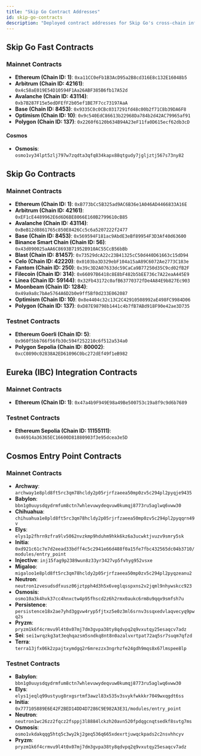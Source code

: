 ```yaml
---
title: "Skip Go Contract Addresses"
id: skip-go-contracts
description: "Deployed contract addresses for Skip Go's cross-chain infrastructure across various blockchain networks."
---
```


## Skip Go Fast Contracts

### Mainnet Contracts

- **Ethereum (Chain ID: 1)**: `0xa11CC0eFb1B3AcD95a2B8cd316E8c132E16048b5`
- **Arbitrum (Chain ID: 42161)**: `0x4c58aE019E54D10594F1Aa26ABF385B6fb17A52d`
- **Avalanche (Chain ID: 43114)**: `0xb7B287F15e5edDFEfF2b05ef1BE7F7cc73197AaA`
- **Base (Chain ID: 8453)**: `0x9335C0c0CBc0317291fd48c00b2f71C8b39DA6F8`
- **Optimism (Chain ID: 10)**: `0x9c540EdC86613b22968Da784b2d42AC79965af91`
- **Polygon (Chain ID: 137)**: `0x2260f6120b634B94A23eF11fa0D615ecf62db3cD`

#### Cosmos
- **Osmosis**: `osmo1vy34lpt5zlj797w7zqdta3qfq834kapx88qtgudy7jgljztj567s73ny82`

## Skip Go Contracts

### Mainnet Contracts 

- **Ethereum (Chain ID: 1)**: `0xB773bCc5B325ad9AC6B36e1A046AD4466833A16E`
- **Arbitrum (Chain ID: 42161)**: `0xEF1cE4489962E6d6D6BE8066E160B2799610cB85`
- **Avalanche (Chain ID: 43114)**: `0xBeB12d8861765c850E8426Cc5c6a5207222f2477`
- **Base (Chain ID: 8453)**: `0x569594F181ac9AbdE3eBf89954F3D3Af40d63600`
- **Binance Smart Chain (Chain ID: 56)**: `0x43d090025aAA6C8693B71952B910AC55CcB56bBb`
- **Blast (Chain ID: 81457)**: `0x73529dcA22c23B41325cC50d440D61663c15dD94`
- **Celo (Chain ID: 42220)**: `0x0103ba3D329ebF104a15aA89C6072Ae2773C183e`
- **Fantom (Chain ID: 250)**: `0x39c3D2A07633dc59CaCa9B77250d35C9cd02fB2F`
- **Filecoin (Chain ID: 314)**: `0x66097B6418c8E8bF482b5bEE736c7A22eaA445E9`
- **Linea (Chain ID: 59144)**: `0x32Fb43172c0afB63770372fDe4A84E9b827Ec903`
- **Moonbeam (Chain ID: 1284)**: `0x49a9a8c7bAe5764A6D2b0e9ff5Bf0d233E062087`
- **Optimism (Chain ID: 10)**: `0x8e4404c32c13C2C42910508992aE498FC9984D06`
- **Polygon (Chain ID: 137)**: `0xD87E98798b1441c4b7fB7ABd918F90e42ae3D735`

### Testnet Contracts

- **Ethereum Goerli (Chain ID: 5)**: `0x960f5bb766f56fb30c594f252210c6f512a534a0`
- **Polygon Sepolia (Chain ID: 80002)**: `0xcC0890c02838A2ED61096C0bc272dEf49f1eB982`

## Eureka (IBC) Integration Contracts

### Mainnet Contracts

- **Ethereum (Chain ID: 1)**: `0x47a4b9F949E98a49Be500753c19a8f9c9d6b7689`

### Testnet Contracts

- **Ethereum Sepolia (Chain ID: 11155111)**: `0x46914a36365EC16600D81880903f3e95dcea3e5D`

## Cosmos Entry Point Contracts

### Mainnet Contracts

- **Archway**: `archway1e8pld8ft5rc3qm78hcldy2p05rjrfzaeea50mp0zv5c294pl2pyqje9435`
- **Babylon**: `bbn1g0uuysdqydrmfum8ctn7whlevuwydeqvuw0kumqj8773ru5aglwq6vww30`
- **Chihuahua**: `chihuahua1e8pld8ft5rc3qm78hcldy2p05rjrfzaeea50mp0zv5c294pl2pyqqrn49v`
- **Elys**: `elys1p2fhrn9zfra9lv5062nvzkmp9hduhm9hkk6kz6a3ucwktjvuzv9smry5sk`
- **Initia**: `0xd921c61c7e7d2eead33bdff4c5c2941e66d488f0a15fe7fbc432565dc04b3710/modules/entry_point`
- **Injective**: `inj15fag9p2389wun8z33yr3427vp5fvhyg952vsxe`
- **Migaloo**: `migaloo1e8pld8ft5rc3qm78hcldy2p05rjrfzaeea50mp0zv5c294pl2pyqzeanu2`
- **Neutron**: `neutron1zvesudsdfxusz06jztpph4d3h5x6veglqsspxns2v2jqml9nhywskcc923`
- **Osmosis**: `osmo10a3k4hvk37cc4hnxctw4p95fhscd2z6h2rmx0aukc6rm8u9qqx9smfsh7u`
- **Persistence**: `persistence18x2ae7yhd3ggvw4ryp5fjtxz5e0z3ml6srnv3ssqxedvlaqvecyq9pwq2s`
- **Pryzm**: `pryzm1k6f4crmvu9l4t0x07mj7dm3gvpa38ty8qdvpq2q9vxutqy25esaqcv7adz`
- **Sei**: `sei1wrqzkg3at3eqhqazsm5sndkq8nt8n0azalvxrtpat72aq5sr7suqm7qfzd`
- **Terra**: `terra13jfx06k2zpajtxymdgq2r6mrezzx3ngrhzfe24gdh9mqs8x67lmspee8lp`

### Testnet Contracts

- **Babylon**: `bbn1g0uuysdqydrmfum8ctn7whlevuwydeqvuw0kumqj8773ru5aglwq6vww30`
- **Elys**: `elys1jeqlq99ustyug8rxgsrtmf3awzl83x535v3svykfwkkkr7049wxqgdt6ss`
- **Initia**: `0x777105889E6E42F2BED14DD4D7286C9E982A3E31/modules/entry_point`
- **Neutron**: `neutron1wc26zz2fqcz2fsppj3l8884lckzh20avn520fpdqgcnqtsedkf8svtg7ms`
- **Osmosis**: `osmo1vkdakqqg5htq5c3wy2kj2geq536q665xdexrtjuwqckpads2c2nsvhhcyv`
- **Pryzm**: `pryzm1k6f4crmvu9l4t0x07mj7dm3gvpa38ty8qdvpq2q9vxutqy25esaqcv7adz`

